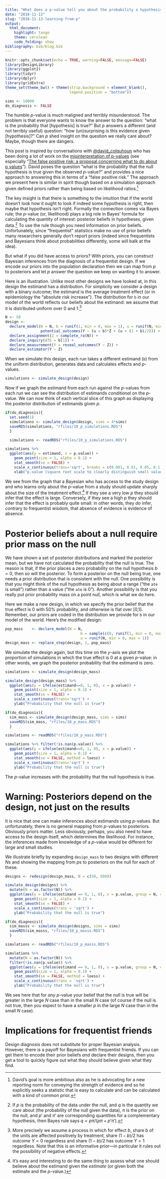 ```yaml
---
title: "What does a p-value tell you about the probability a hypothesis is true?"
date: "2018-11-13"
slug: "2018-11-13-learning-from-p"
output:
  html_document:
    highlight: tango
    theme: cerulean
    code_folding: show
bibliography: bib/blog.bib
---
```



```r
knitr::opts_chunk$set(echo = TRUE, warning=FALSE, message=FALSE)
library(DesignLibrary)
library(ggplot2)
library(tidyr)
library(dplyr)
library(gridExtra)
theme_set(theme_bw() + theme(strip.background = element_blank(),
                             legend.position = "bottom"))

sims <- 10000
do_diagnosis <- FALSE
```


The humble $p$-value is much maligned and terribly misunderstood. The problem is that everyone wants to know the answer to the question: "what is the probability that [hypothesis] is true?"   But $p$ answers a different (and not terribly useful) question:  "how (un)surprising is this evidence given [hypothesis]?" Can $p$ shed insight on the question we really care about? Maybe, though there are dangers.  

This post is inspired by conversations with [\@david_colquhoun](https://en.wikipedia.org/wiki/David_Colquhoun) who has been doing a lot of work on the [misinterpretation of p-values](http://rsos.royalsocietypublishing.org/content/4/12/171085) (see especially "[The false positive risk: a proposal concerning what to do about p values](https://arxiv.org/abs/1802.04888)"). David poses the question "what is the probability that the null hypothesis is true given the observed $p$-value?" and provides a nice approach to answering this in terms of a "false positive risk." The approach we present here is similar in spirit though based on a simulation approach given defined priors rather than being based on likelihood ratios.^[David's goal is more ambitious also as he is advocating for a new reporting norm for conveying the strength of evidence and so he explicitly seeks a statistic that is easy to calculate and can be calculated with a kind of common prior.] 

The key insight  is that there is something to the intuition that if the world doesn't look how it ought to look if indeed some hypothesis is right, then maybe that hypothesis isn't right. Formally the connection comes via Bayes rule; the $p$-value (or, likelihood) plays a big role in Bayes' formula for calculating the quantity of interest: posterior beliefs in hypotheses, given data.^[If $p$ is the probability of the data under the null, and $q$ is the quantity we care about (the probability of the null given the data), $\pi$ is the prior on the null, and $p'$ and $\pi'$ are corresponding quantities for a complementary hypothesis, then Bayes rule says $q = p \pi /(p \pi + p' \pi')$.]  To use the rule though you need information on prior beliefs. Unfortunately, since "frequentist" statistics make no use of prior beliefs many researchers generally don't report priors (indeed since frequentists and Bayesians think about probabilities differently, some will balk at the idea). 

But what if you did have access to priors? With priors, you can construct Bayesian inferences from the diagnosis of a frequentist design. If we encode our priors into the population declaration then we can map from $p$ to posteriors and let $p$ answer the question we keep on wanting it to answer.

Here is an illustration. Unlike most other designs we have looked at, in this design the estimand has a distribution. For simplicity we consider a design with a binary outcome; the estimand is the average treatment effect (or in epidemiology the "absolute risk increase"). The distribution for `b` in our model of the world reflects our beliefs about the estimand: we assume that it is distributed uniform over 0 and 1.^[More precisely we assume a process in which for effect $b$, share $b$ of the units are affected positively by treatment, share $(1-b)/2$ has outcome $Y=0$ regardless and share $(1-b)/2$ has outcome $Y=1$ regardless. Note that this is an informative prior---in particular it rules out the possibility of negative effects.]

```r
N <- 50
design <- 
  declare_model(N = N, b = runif(1, min = 0, max = 1), u = runif(N, min = 0, max = 1),
                potential_outcomes(Y ~ (u < b)*Z + (u > (1 + b)/2))) +
  declare_assignment(Z = complete_ra(N)) +
  declare_inquiry(ATE = b[1]) +
  declare_measurement(Y = reveal_outcomes(Y ~ Z)) +
  declare_estimator(Y ~ Z)
```

When we simulate this design, each run takes a different estimand (`b`) from the uniform distribution, generates data and calculates effects and $p$-values.

```r
simulations <- simulate_design(design) 
```

Now if we graph the estimand from each run against the $p$-values from each run we can see the distribution of estimands *conditional* on the $p$-value. We can now think of each vertical slice of this graph as displaying the posterior distribution of estimands given $p$.

```r
if(do_diagnosis){
  set.seed(1)
  simulations <- simulate_design(design, sims = 4*sims) 
  saveRDS(simulations, "rfiles/10_p_simulations.RDS")
  }

  simulations <- readRDS("rfiles/10_p_simulations.RDS")

```

```r
simulations %>%
  ggplot(aes(y = estimand, x = p.value)) +
    geom_point(size = 1, alpha = 0.1) +
    stat_smooth(se = FALSE) +
    scale_x_continuous(trans='sqrt', breaks = c(0.001, 0.01, 0.05, 0.1, 0.25, 0.5, 1)) +
    xlab("p.value (square root scale to clearly distinguish small values)")
```

We see from the graph that a Bayesian who has access to the study design and who learns only about the $p$-value from a study should update sharply about the size of the treatment effect.^[It's easy and interesting to do the same thing to assess what one should believe about the estimand given the *estimate* (or given both the estimate and the $p$-value.)] If they see a very low $p$ they should infer that the effect is large. Conversely, if they see a high $p$ they should infer that the effect is probably quite small: in other words, they *do* infer, contrary to frequentist wisdom, that absence of evidence is evidence of absence.

# Posterior beliefs about a null require prior mass on the null 

We have shown a set of posterior distributions and marked the posterior mean, but we have not calculated the probability that the null is true. The reason is that, if the prior places a zero probability on the null hypothesis $b=0$, then so will the posterior. To form a posterior on the null being true, one needs a prior distribution that is consistent with the null. One possibility is that you might think of the null hypothesis as being about a range ("the `ate` is small") rather than a value ("the `ate` is 0"). Another possibility is that you really put prior probability mass on a point null, which is what we do here.

Here we make a new design, in which we specify the prior belief that the true effect is 0 with 50% probability, and otherwise is flat over [0,1]. Remember, our priors are coded in the distribution we provide for `b` in our model of the world. Here's the modified design:

```r
pop_mass    <- declare_model(N = N, 
                                  b = sample(c(0, runif(1, min = 0, max = 1)), prob = c(.5, .5), size = 1), 
                                  u = runif(N, min = 0, max = 1))
design_mass <- replace_step(design, 1, pop_mass)
```

We simulate the design again, but this time on the $y$-axis we plot the proportion of simulations in which the true effect is 0 at a given $p$-value: in other words, we graph the posterior probability that the estimand is zero.

```r
simulations <- simulate_design(design_mass)
```

```r
simulate_design(design_mass) %>%
  ggplot(aes(y = ifelse(estimand==0, 1, 0), x = p.value)) +
    geom_point(size = 1, alpha = 0.1) +
    stat_smooth(se = FALSE) +
    scale_x_continuous(trans='sqrt') +
    ylab("Probability that the null is true") 
```

```r
if(do_diagnosis){ 
  sim_mass <- simulate_design(design_mass, sims = sims)
  saveRDS(sim_mass, "rfiles/10_p_mass.RDS")
  }

simulations <- readRDS("rfiles/10_p_mass.RDS")

simulations %>% filter(!is.nan(p.value)) %>%
  ggplot(aes(y = ifelse(estimand==0, 1, 0), x = p.value)) +
    geom_point(size = 1, alpha = 0.1) +
    stat_smooth(se = FALSE, method = loess) +
    scale_x_continuous(trans='sqrt') +
    ylab("Probability that the null is true") 

```

The $p$-value increases with the probability that the null hypothesis is true.

# Warning: Posteriors depend on the design, not just on the results

It is nice that one can make inferences about estimands using $p$-values. But unfortunately, there is no general mapping from $p$-values to posteriors. Obviously priors matter. Less obviously, perhaps, you also need to have access to the design itself, which determines the likelihood. For instance, the inferences made from knowledge of a $p$-value would be different for large and small studies. 

We illustrate briefly by expanding `design_mass` to two designs with different $N$s and showing the mapping from $p$s to posteriors on the null for each of these. 

```r
designs <- redesign(design_mass, N = c(50, 500))
```


```r
simulate_design(designs) %>% 
  mutate(N = as.factor(N)) %>%
  ggplot(aes(y = ifelse(estimand == 0, 1, 0), x = p.value, group = N, color = N)) +
    geom_point(size = 1, alpha = 0.1) +
    stat_smooth(se = FALSE) +
    scale_x_continuous(trans = 'sqrt') +
    ylab("Probability that the null is true") 
```

```r
if(do_diagnosis){ 
  sim_masss <- simulate_design(designs, sims = sims)
  saveRDS(sim_masss, "rfiles/10_p_masss.RDS")
  }

simulations <- readRDS("rfiles/10_p_masss.RDS")

simulations %>% 
  mutate(N = as.factor(N)) %>% 
  filter(!is.nan(p.value)) %>%
  ggplot(aes(y = ifelse(estimand == 0, 1, 0), x = p.value, group = N, color = N)) +
    geom_point(size = 1, alpha = 0.1) +
    stat_smooth(se = FALSE, method = loess) +
    scale_x_continuous(trans = 'sqrt') +
    ylab("Probability that the null is true") 
```

We see here that for *any* $p$-value your belief that the null is true will be greater in the large $N$ case than in the small $N$ case (of course if the null is not true, then you expect to have a smaller $p$ in the large $N$ case than in the small $N$ case). 

# Implications for frequentist friends

Design diagnosis does not substitute for proper Bayesian analysis. However, there is a payoff for Bayesians with frequentist friends. If you can get them to encode their prior beliefs *and* declare their designs, then you get a tool to quickly figure out what they should believe given what they find. 
